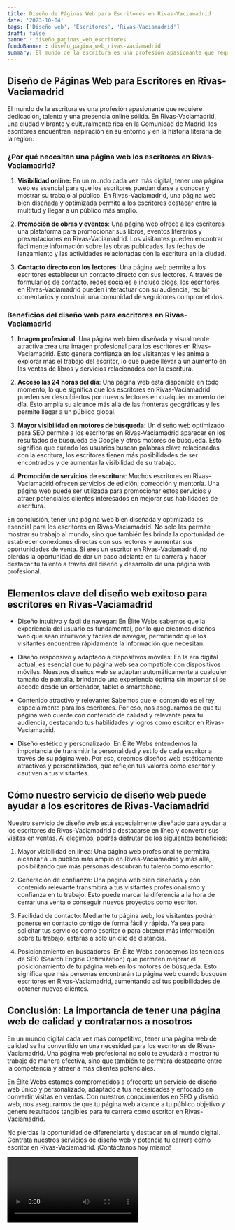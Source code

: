```yaml
---
title: Diseño de Páginas Web para Escritores en Rivas-Vaciamadrid
date: '2023-10-04'
tags: ['Diseño web', 'Escritores', 'Rivas-Vaciamadrid']
draft: false
banner : diseño_paginas_web_escritores
fondoBanner : diseño_pagina_web_rivas-vaciamadrid
summary: El mundo de la escritura es una profesión apasionante que requiere dedicación, talento y una presencia online sólida. En RivasVaciamadrid, una ciudad vibrante y culturalmente rica en la Comunidad de Madrid, los escritores encuentran inspiración en su entorno y en la historia literaria de la región.
---
```


## Diseño de Páginas Web para Escritores en Rivas-Vaciamadrid

El mundo de la escritura es una profesión apasionante que requiere dedicación, talento y una presencia online sólida. En Rivas-Vaciamadrid, una ciudad vibrante y culturalmente rica en la Comunidad de Madrid, los escritores encuentran inspiración en su entorno y en la historia literaria de la región.

### ¿Por qué necesitan una página web los escritores en Rivas-Vaciamadrid?

1. **Visibilidad online:** En un mundo cada vez más digital, tener una página web es esencial para que los escritores puedan darse a conocer y mostrar su trabajo al público. En Rivas-Vaciamadrid, una página web bien diseñada y optimizada permite a los escritores destacar entre la multitud y llegar a un público más amplio.

2. **Promoción de obras y eventos**: Una página web ofrece a los escritores una plataforma para promocionar sus libros, eventos literarios y presentaciones en Rivas-Vaciamadrid. Los visitantes pueden encontrar fácilmente información sobre las obras publicadas, las fechas de lanzamiento y las actividades relacionadas con la escritura en la ciudad.

3. **Contacto directo con los lectores**: Una página web permite a los escritores establecer un contacto directo con sus lectores. A través de formularios de contacto, redes sociales e incluso blogs, los escritores en Rivas-Vaciamadrid pueden interactuar con su audiencia, recibir comentarios y construir una comunidad de seguidores comprometidos.

### Beneficios del diseño web para escritores en Rivas-Vaciamadrid

1. **Imagen profesional**: Una página web bien diseñada y visualmente atractiva crea una imagen profesional para los escritores en Rivas-Vaciamadrid. Esto genera confianza en los visitantes y les anima a explorar más el trabajo del escritor, lo que puede llevar a un aumento en las ventas de libros y servicios relacionados con la escritura.

2. **Acceso las 24 horas del día**: Una página web está disponible en todo momento, lo que significa que los escritores en Rivas-Vaciamadrid pueden ser descubiertos por nuevos lectores en cualquier momento del día. Esto amplía su alcance más allá de las fronteras geográficas y les permite llegar a un público global.

3. **Mayor visibilidad en motores de búsqueda**: Un diseño web optimizado para SEO permite a los escritores en Rivas-Vaciamadrid aparecer en los resultados de búsqueda de Google y otros motores de búsqueda. Esto significa que cuando los usuarios buscan palabras clave relacionadas con la escritura, los escritores tienen más posibilidades de ser encontrados y de aumentar la visibilidad de su trabajo.

4. **Promoción de servicios de escritura**: Muchos escritores en Rivas-Vaciamadrid ofrecen servicios de edición, corrección y mentoría. Una página web puede ser utilizada para promocionar estos servicios y atraer potenciales clientes interesados en mejorar sus habilidades de escritura.

En conclusión, tener una página web bien diseñada y optimizada es esencial para los escritores en Rivas-Vaciamadrid. No solo les permite mostrar su trabajo al mundo, sino que también les brinda la oportunidad de establecer conexiones directas con sus lectores y aumentar sus oportunidades de venta. Si eres un escritor en Rivas-Vaciamadrid, no pierdas la oportunidad de dar un paso adelante en tu carrera y hacer destacar tu talento a través del diseño y desarrollo de una página web profesional.

<GifSeo />

<Cta />

## Elementos clave del diseño web exitoso para escritores en Rivas-Vaciamadrid

- Diseño intuitivo y fácil de navegar: En Élite Webs sabemos que la experiencia del usuario es fundamental, por lo que creamos diseños web que sean intuitivos y fáciles de navegar, permitiendo que los visitantes encuentren rápidamente la información que necesitan.

- Diseño responsivo y adaptado a dispositivos móviles: En la era digital actual, es esencial que tu página web sea compatible con dispositivos móviles. Nuestros diseños web se adaptan automáticamente a cualquier tamaño de pantalla, brindando una experiencia óptima sin importar si se accede desde un ordenador, tablet o smartphone.

- Contenido atractivo y relevante: Sabemos que el contenido es el rey, especialmente para los escritores. Por eso, nos aseguramos de que tu página web cuente con contenido de calidad y relevante para tu audiencia, destacando tus habilidades y logros como escritor en Rivas-Vaciamadrid.

- Diseño estético y personalizado: En Élite Webs entendemos la importancia de transmitir la personalidad y estilo de cada escritor a través de su página web. Por eso, creamos diseños web estéticamente atractivos y personalizados, que reflejen tus valores como escritor y cautiven a tus visitantes.

## Cómo nuestro servicio de diseño web puede ayudar a los escritores de Rivas-Vaciamadrid

Nuestro servicio de diseño web está especialmente diseñado para ayudar a los escritores de Rivas-Vaciamadrid a destacarse en línea y convertir sus visitas en ventas. Al elegirnos, podrás disfrutar de los siguientes beneficios:

1. Mayor visibilidad en línea: Una página web profesional te permitirá alcanzar a un público más amplio en Rivas-Vaciamadrid y más allá, posibilitando que más personas descubran tu talento como escritor.

2. Generación de confianza: Una página web bien diseñada y con contenido relevante transmitirá a tus visitantes profesionalismo y confianza en tu trabajo. Esto puede marcar la diferencia a la hora de cerrar una venta o conseguir nuevos proyectos como escritor.

3. Facilidad de contacto: Mediante tu página web, los visitantes podrán ponerse en contacto contigo de forma fácil y rápida. Ya sea para solicitar tus servicios como escritor o para obtener más información sobre tu trabajo, estarás a solo un clic de distancia.

4. Posicionamiento en buscadores: En Élite Webs conocemos las técnicas de SEO (Search Engine Optimization) que permiten mejorar el posicionamiento de tu página web en los motores de búsqueda. Esto significa que más personas encontrarán tu página web cuando busquen escritores en Rivas-Vaciamadrid, aumentando así tus posibilidades de obtener nuevos clientes.

## Conclusión: La importancia de tener una página web de calidad y contratarnos a nosotros

En un mundo digital cada vez más competitivo, tener una página web de calidad se ha convertido en una necesidad para los escritores de Rivas-Vaciamadrid. Una página web profesional no solo te ayudará a mostrar tu trabajo de manera efectiva, sino que también te permitirá destacarte entre la competencia y atraer a más clientes potenciales.

En Élite Webs estamos comprometidos a ofrecerte un servicio de diseño web único y personalizado, adaptado a tus necesidades y enfocado en convertir visitas en ventas. Con nuestros conocimientos en SEO y diseño web, nos aseguramos de que tu página web alcance a tu público objetivo y genere resultados tangibles para tu carrera como escritor en Rivas-Vaciamadrid.

No pierdas la oportunidad de diferenciarte y destacar en el mundo digital. Contrata nuestros servicios de diseño web y potencia tu carrera como escritor en Rivas-Vaciamadrid. ¡Contáctanos hoy mismo!

<Video />

<CtaBot job='Escritores' city='Rivas-Vaciamadrid'/>

<Gmaps query='Rivas-Vaciamadrid+españa+maps' />